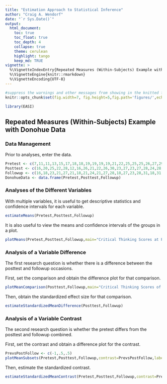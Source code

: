 ```yaml
---
title: "Estimation Approach to Statistical Inference"
author: "Craig A. Wendorf"
date: "`r Sys.Date()`"
output:
  html_document:
    toc: true
    toc_float: true
    toc_depth: 4
    collapse: true
    theme: cerulean
    highlight: tango
    keep_md: TRUE
vignette: >
  %\VignetteIndexEntry{Repeated Measures (Within-Subjects) Example with Donohue Data}
  %\VignetteEngine{knitr::rmarkdown}
  %\VignetteEncoding{UTF-8}
---
```


```r
#suppress the warnings and other messages from showing in the knitted file.
knitr::opts_chunk$set(fig.width=7, fig.height=5,fig.path='figures/',echo=TRUE,warning=FALSE,message=FALSE)
```

```r
library(EASI)
```

## Repeated Measures (Within-Subjects) Example with Donohue Data

### Data Management

Prior to analyses, enter the data.

```r
Pretest <- c(7,11,11,13,15,17,18,18,19,19,19,19,21,22,25,25,25,26,27,29)
Posttest <- c(16,20,25,22,28,12,16,26,21,22,26,30,23,27,23,27,28,24,28,28)
Followup <- c(16,18,23,21,27,21,18,21,24,21,27,28,18,27,23,28,31,18,31,27)
DonohueData <- data.frame(Pretest,Posttest,Followup)
```

### Analyses of the Different Variables

With multiple variables, it is useful to get descriptive statistics and confidence intervals for each variable.

```r
estimateMeans(Pretest,Posttest,Followup)
```

It is also useful to view the means and confidence intervals of the groups in a plot.

```r
plotMeans(Pretest,Posttest,Followup,main="Critical Thinking Scores at Pretest, Posttest, and Followup",ylab="Critical Thinking Score")
```
 
### Analysis of a Variable Difference

The first research question is whether there is a difference between the posttest and followup occasions.

First, set the comparison and obtain the difference plot for that comparison.

```r
plotMeanComparison(Posttest,Followup,main="Critical Thinking Scores of Posttest vs Followup",ylab="Critical Thinking Score")
```

Then, obtain the standardized effect size for that comparison.

```r
estimateStandardizedMeanDifference(Posttest,Followup)
```

### Analysis of a Variable Contrast

The second research question is whether the pretest differs from the posttest and followup combined.

First, set the contrast and obtain a difference plot for the contrast.

```r
PrevsPostFollow <- c(-1,.5,.5)
plotMeanSubsets(Pretest,Posttest,Followup,contrast=PrevsPostFollow,labels=c("Pretest","Post&Follow"),main="Critical Thinking Scores of Prestest vs Posttest and Followup Combined",ylab="Critical Thinking Score")
```

Then, estimate the standardized contrast.

```r
estimateStandardizedMeanContrast(Pretest,Posttest,Followup,contrast=PrevsPostFollow)
```
